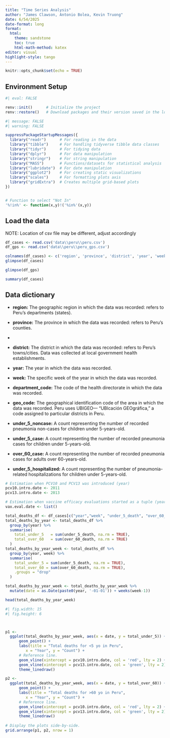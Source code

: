 ```yaml
---
title: "Time Series Analysis"
author: "James Clawson, Antonio Bolea, Kevin Truong"
date: 6/54/2025
date-format: long
format:
  html:
    theme: sandstone
    toc: true
    html-math-method: katex
editor: visual
highlight-style: tango
---
```


```r
knitr::opts_chunk$set(echo = TRUE)
```

## Environment Setup

```r
#| eval: FALSE

renv::init()      # Initialize the project     
renv::restore()   # Download packages and their version saved in the lockfile
```

```r
#| message: FALSE
#| warning: FALSE

suppressPackageStartupMessages({
  library("readr")      # For reading in the data
  library("tibble")     # For handling tidyverse tibble data classes
  library("tidyr")      # For tidying data 
  library("dplyr")      # For data manipulation 
  library("stringr")    # For string manipulation
  library("MASS")       # Functions/datasets for statistical analysis
  library("lubridate")  # For date manipulation
  library("ggplot2")    # For creating static visualizations
  library("scales")     # For formatting plots axis
  library("gridExtra")  # Creates multiple grid-based plots
})


# Function to select "Not In"
'%!in%' <- function(x,y)!('%in%'(x,y))
```

## Load the data

NOTE: Location of csv file may be different, adjust accordingly

```r
df_cases <- read.csv('data\\peru\\peru.csv')
df_gps <- read.csv('data\\peru\\peru_gps.csv')
```

```r
colnames(df_cases) <- c('region', 'province', 'district', 'year', 'week', 'department_code', 'geo_code', 'under_5_noncase', 'under_5_case', 'over_60_case', 'under_5_hospitalized', 'over_60_hospitalized', 'under_5_death', 'over_60_death')
glimpse(df_cases)
```

```r
glimpse(df_gps)
```

```r
summary(df_cases)
```

## Data dictionary

-   **region:** The geographic region in which the data was recorded: refers to Peru's departments (states).

-   **province:** The province in which the data was recorded: refers to Peru's counties.
-   
-   **district:** The district in which the data was recorded: refers to Peru's towns/cities. Data was collected at local government health establishments.

-   **year:** The year in which the data was recorded.

-   **week:** The specific week of the year in which the data was recorded.

-   **department_code:** The code of the health directorate in which the data was recorded.

-   **geo_code:** The geographical identification code of the area in which the data was recorded. Peru uses UBIGEO— "UBlcación GEOgráfica," a code assigned to particular districts in Peru.

-   **under_5_noncase:** A count representing the number of recorded pneumonia non-cases for children under 5-years-old.

-   **under_5_case:** A count representing the number of recorded pneumonia cases for children under 5-years-old.

-   **over_60_case:** A count representing the number of recorded pneumonia cases for adults over 60-years-old.

-   **under_5_hospitalized:** A count representing the number of pneumonia-related hospitalizations for children under 5-years-old.

```r
# Estimation when PCV10 and PCV13 was introduced (year)
pcv10.intro.date <- 2011
pcv13.intro.date <- 2013

# Estimation when vaccine efficacy evaluations started as a tuple (year, week)
vax.eval.date <- list()

```

```r
total_deaths_df <- df_cases[c("year","week", "under_5_death", "over_60_death")]
total_deaths_by_year <- total_deaths_df %>%
  group_by(year) %>%
  summarise(
    total_under_5   = sum(under_5_death, na.rm = TRUE),
    total_over_60   = sum(over_60_death, na.rm = TRUE)
  )
total_deaths_by_year_week <- total_deaths_df %>%
  group_by(year, week) %>%
  summarise(
    total_under_5 = sum(under_5_death, na.rm = TRUE),
    total_over_60 = sum(over_60_death, na.rm = TRUE),
    .groups = "drop"
  )

total_deaths_by_year_week <- total_deaths_by_year_week %>%
  mutate(date = as.Date(paste0(year, '-01-01')) + weeks(week-1))
```

```r
head(total_deaths_by_year_week)
```

```r
#| fig.width: 15
#| fig.height: 6



p1 <- 
  ggplot(total_deaths_by_year_week, aes(x = date, y = total_under_5)) +
      geom_point() +
      labs(title = "Total deaths for <5 yo in Peru",
         x = "Year", y = "Count") +
      # Reference line.
      geom_vline(xintercept = pcv10.intro.date, col = 'red', lty = 2) +
      geom_vline(xintercept = pcv13.intro.date, col = 'green', lty = 2) +
      theme_linedraw()

p2 <- 
  ggplot(total_deaths_by_year_week, aes(x = date, y = total_over_60)) +
      geom_point() +
      labs(title = "Total deaths for >60 yo in Peru",
         x = "Year", y = "Count") +
      # Reference line.
      geom_vline(xintercept = pcv10.intro.date, col = 'red', lty = 2) +
      geom_vline(xintercept = pcv13.intro.date, col = 'green', lty = 2) +
      theme_linedraw()
   
# Display the plots side-by-side.
grid.arrange(p1, p2, nrow = 1)
```
